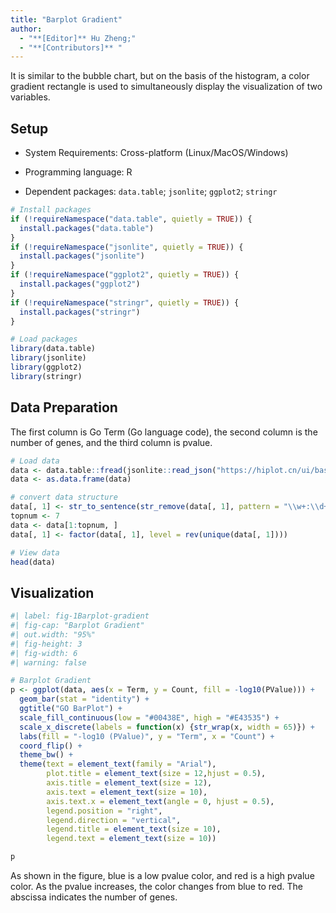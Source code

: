 ```yaml
---
title: "Barplot Gradient"
author:
  - "**[Editor]** Hu Zheng;"
  - "**[Contributors]** "
---
```


It is similar to the bubble chart, but on the basis of the histogram, a color gradient rectangle is used to simultaneously display the visualization of two variables.

## Setup

-   System Requirements: Cross-platform (Linux/MacOS/Windows)

-   Programming language: R

-   Dependent packages: `data.table`; `jsonlite`; `ggplot2`; `stringr`

```r
# Install packages
if (!requireNamespace("data.table", quietly = TRUE)) {
  install.packages("data.table")
}
if (!requireNamespace("jsonlite", quietly = TRUE)) {
  install.packages("jsonlite")
}
if (!requireNamespace("ggplot2", quietly = TRUE)) {
  install.packages("ggplot2")
}
if (!requireNamespace("stringr", quietly = TRUE)) {
  install.packages("stringr")
}

# Load packages
library(data.table)
library(jsonlite)
library(ggplot2)
library(stringr)
```

## Data Preparation

The first column is Go Term (Go language code), the second column is the number of genes, and the third column is pvalue.

```r
# Load data
data <- data.table::fread(jsonlite::read_json("https://hiplot.cn/ui/basic/barplot-gradient/data.json")$exampleData$textarea[[1]])
data <- as.data.frame(data)

# convert data structure
data[, 1] <- str_to_sentence(str_remove(data[, 1], pattern = "\\w+:\\d+\\W"))
topnum <- 7
data <- data[1:topnum, ]
data[, 1] <- factor(data[, 1], level = rev(unique(data[, 1])))

# View data
head(data)
```

## Visualization

```r
#| label: fig-1Barplot-gradient
#| fig-cap: "Barplot Gradient"
#| out.width: "95%"
#| fig-height: 3
#| fig-width: 6
#| warning: false

# Barplot Gradient
p <- ggplot(data, aes(x = Term, y = Count, fill = -log10(PValue))) +
  geom_bar(stat = "identity") +
  ggtitle("GO BarPlot") +
  scale_fill_continuous(low = "#00438E", high = "#E43535") +
  scale_x_discrete(labels = function(x) {str_wrap(x, width = 65)}) +
  labs(fill = "-log10 (PValue)", y = "Term", x = "Count") +
  coord_flip() +
  theme_bw() +
  theme(text = element_text(family = "Arial"),
        plot.title = element_text(size = 12,hjust = 0.5),
        axis.title = element_text(size = 12),
        axis.text = element_text(size = 10),
        axis.text.x = element_text(angle = 0, hjust = 0.5),
        legend.position = "right",
        legend.direction = "vertical",
        legend.title = element_text(size = 10),
        legend.text = element_text(size = 10))

p
```

As shown in the figure, blue is a low pvalue color, and red is a high pvalue color. As the pvalue increases, the color changes from blue to red. The abscissa indicates the number of genes.



